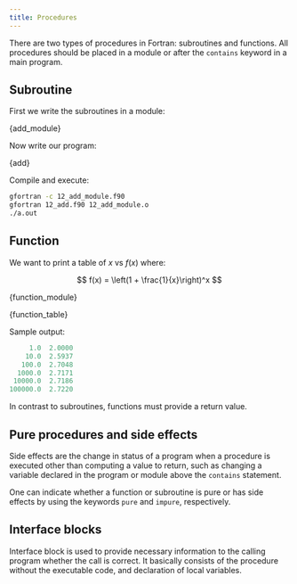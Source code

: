 ```yaml
---
title: Procedures
---
```


There are two types of procedures in Fortran: subroutines and functions. All
procedures should be placed in a module or after the `contains` keyword in a
main program.

## Subroutine
First we write the subroutines in a module:


<CodeBlock className="fortran" title="src/12_add_module.f90">{add_module}</CodeBlock>

Now write our program:


<CodeBlock className="fortran" title="src/12_add.f90">{add}</CodeBlock>

Compile and execute:
```bash
gfortran -c 12_add_module.f90
gfortran 12_add.f90 12_add_module.o
./a.out
```

## Function
We want to print a table of $x$ vs $f(x)$ where:

$$
f(x) = \left(1 + \frac{1}{x}\right)^x
$$


<CodeBlock className="fortran" title="src/13_function_module.f90">{function_module}</CodeBlock>


<CodeBlock className="fortran" title="src/13_function_table.f90">{function_table}</CodeBlock>

Sample output:
```fortran
     1.0  2.0000
    10.0  2.5937
   100.0  2.7048
  1000.0  2.7171
 10000.0  2.7186
100000.0  2.7220
```

In contrast to subroutines, functions must provide a return value.

## Pure procedures and side effects
Side effects are the change in status of a program when a procedure is executed
other than computing a value to return, such as changing a variable declared in
the program or module above the `contains` statement.

One can indicate whether a function or subroutine is pure or has side effects by
using the keywords `pure` and `impure`, respectively.

## Interface blocks
Interface block is used to provide necessary information to the calling program
whether the call is correct. It basically consists of the procedure without the
executable code, and declaration of local variables.
